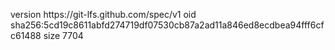 version https://git-lfs.github.com/spec/v1
oid sha256:5cd19c8611abfd274719df07530cb87a2ad11a846ed8ecdbea94fff6cfc61488
size 7704
